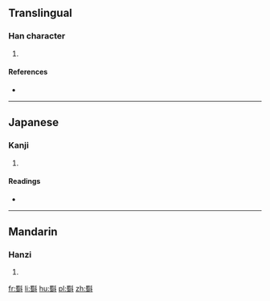 ==Translingual==

===Han character===
{{Han char|rn=68|rad=斗|as=13|sn=17|four=|canj=田戈卜十 (WIYJ)|ids=⿰[[蜀]][[斗]]}}

# {{defn|Han|sort=斗13}}

====References====
* {{Han ref|kx=0478.290|dkj=13529|dj=0837.190|hdz=32256.100|uh=65A3|ud=26019}}

----

==Japanese==

===Kanji===
{{ja-kanji|grade=|rs=斗13}}

# {{defn|lang=ja|sort=斗13}}

====Readings====
* {{ja-readings|on=[[しゅく]] (shuku), [[とう]] (tō), [[つ]] (tsu), [[しょく]] (shoku), [[そく]] (soku)|kun=[[かえあう]] (kaeau), [[くらべる]] (kuraberu), [[はかる]] (hakaru)}}

----

==Mandarin==

===Hanzi===
{{cmn-hanzi|pin=[[chù]] ([[chu4]])|wg=ch'u<sup>4</sup>}}

# {{defn|lang=cmn|sort=斗13}}

[[fr:斣]]
[[li:斣]]
[[hu:斣]]
[[pl:斣]]
[[zh:斣]]